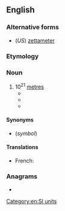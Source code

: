 {{also|zettamètre|zetta-metre}}
==English==

===Alternative forms===
* (''US'') [[zettameter]]

===Etymology===
{{prefix|en|zetta|metre}}

===Noun===
{{en-noun}}

# 10<sup>21</sup> [[metre]]s
#* {{quote-book|year=1994|title=New Scientist - Volume 144, Issues 1951-1958 |author=|page=81|lang=en |ISBN=|passage=The largest known galaxy, at the centre of the Abell 2029 cluster in Virgo, has a diameter of around 53 '''zettametres'''.}}
#* {{quote-journal|year=2015 |month=August|work=Physics Education|title=Time to ditch non-SI units in physics teaching?|lang=en |author=Keith Atkin |volume=50|number=5|passage=As one of my reviewers (SP Gray) puts it: '...I think that Andromeda will be a good deal closer to the Solar System than it is now, before we read of its distance in '''zettametres''''}}
#* {{quote-journal|year=2018|work=IEEE Global Engineering Education Conference (EDUCON)|title=Expanding 1st year problem-solving skills through unit conversions and estimations|lang=en |author= Margreth Tadie ; Robert Pott ; Neill Goosen ; Petrie Van Wyk ; Karin Elizabeth Wolff |volume=|number=|passage=How many kiloparsecs are there in a '''zettametre''' (10<sup>21</sup>  m)? }}

====Synonyms====
* {{l|en|Zm}} (''symbol'')

====Translations====
{{trans-top|10^21 metres}}
* French: {{t+|fr|zettamètre|m}}
{{trans-mid}}
{{trans-bottom}}

===Anagrams===
* {{anagrams|en|a=aeeemrtttz|zettameter}}

[[Category:en:SI units]]